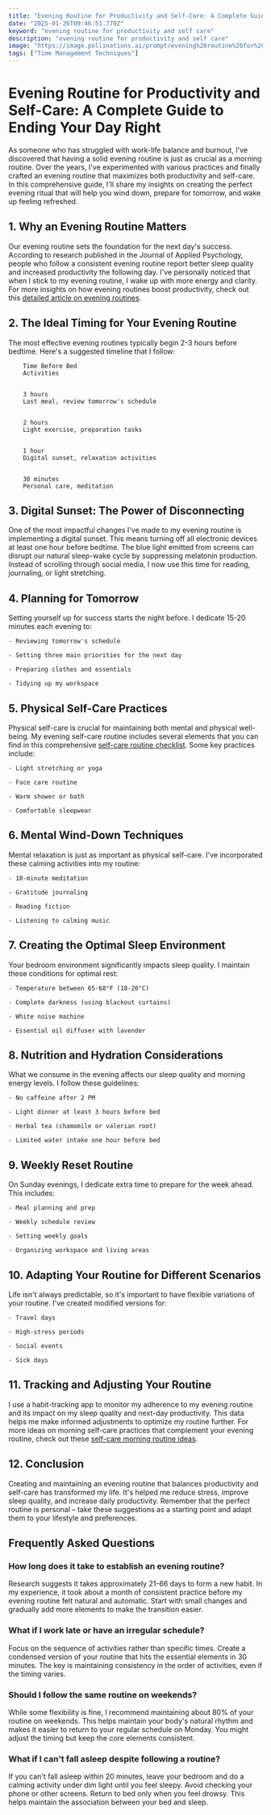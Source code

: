 ```yaml
---
title: "Evening Routine for Productivity and Self-Care: A Complete Guide to Ending Your Day Right"
date: "2025-01-26T09:46:51.770Z"
keyword: "evening routine for productivity and self care"
description: "evening routine for productivity and self care"
image: "https://image.pollinations.ai/prompt/evening%20routine%20for%20productivity%20and%20self%20care%2C%20realistic%20photo%2C%20high%20quality%2C%204k?width=1024&height=1024&nologo=true"
tags: ["Time Management Techniques"]
---
```


# Evening Routine for Productivity and Self-Care: A Complete Guide to Ending Your Day Right


As someone who has struggled with work-life balance and burnout, I've discovered that having a solid evening routine is just as crucial as a morning routine. Over the years, I've experimented with various practices and finally crafted an evening routine that maximizes both productivity and self-care. In this comprehensive guide, I'll share my insights on creating the perfect evening ritual that will help you wind down, prepare for tomorrow, and wake up feeling refreshed.



## 1. Why an Evening Routine Matters


Our evening routine sets the foundation for the next day's success. According to research published in the Journal of Applied Psychology, people who follow a consistent evening routine report better sleep quality and increased productivity the following day. I've personally noticed that when I stick to my evening routine, I wake up with more energy and clarity. For more insights on how evening routines boost productivity, check out this [detailed article on evening routines](https://productivityprospect.com/blog/evening-routine-for-productivity/).



## 2. The Ideal Timing for Your Evening Routine


The most effective evening routines typically begin 2-3 hours before bedtime. Here's a suggested timeline that I follow:




    
        Time Before Bed
        Activities
    
    
        3 hours
        Last meal, review tomorrow's schedule
    
    
        2 hours
        Light exercise, preparation tasks
    
    
        1 hour
        Digital sunset, relaxation activities
    
    
        30 minutes
        Personal care, meditation
    




## 3. Digital Sunset: The Power of Disconnecting


One of the most impactful changes I've made to my evening routine is implementing a digital sunset. This means turning off all electronic devices at least one hour before bedtime. The blue light emitted from screens can disrupt our natural sleep-wake cycle by suppressing melatonin production. Instead of scrolling through social media, I now use this time for reading, journaling, or light stretching.



## 4. Planning for Tomorrow


Setting yourself up for success starts the night before. I dedicate 15-20 minutes each evening to:



    - Reviewing tomorrow's schedule

    - Setting three main priorities for the next day

    - Preparing clothes and essentials

    - Tidying up my workspace



## 5. Physical Self-Care Practices


Physical self-care is crucial for maintaining both mental and physical well-being. My evening self-care routine includes several elements that you can find in this comprehensive [self-care routine checklist](https://productivityprospect.com/blog/self-care-routine-checklist/). Some key practices include:



    - Light stretching or yoga

    - Face care routine

    - Warm shower or bath

    - Comfortable sleepwear



## 6. Mental Wind-Down Techniques


Mental relaxation is just as important as physical self-care. I've incorporated these calming activities into my routine:



    - 10-minute meditation

    - Gratitude journaling

    - Reading fiction

    - Listening to calming music



## 7. Creating the Optimal Sleep Environment


Your bedroom environment significantly impacts sleep quality. I maintain these conditions for optimal rest:



    - Temperature between 65-68°F (18-20°C)

    - Complete darkness (using blackout curtains)

    - White noise machine

    - Essential oil diffuser with lavender



## 8. Nutrition and Hydration Considerations


What we consume in the evening affects our sleep quality and morning energy levels. I follow these guidelines:



    - No caffeine after 2 PM

    - Light dinner at least 3 hours before bed

    - Herbal tea (chamomile or valerian root)

    - Limited water intake one hour before bed



## 9. Weekly Reset Routine


On Sunday evenings, I dedicate extra time to prepare for the week ahead. This includes:



    - Meal planning and prep

    - Weekly schedule review

    - Setting weekly goals

    - Organizing workspace and living areas



## 10. Adapting Your Routine for Different Scenarios


Life isn't always predictable, so it's important to have flexible variations of your routine. I've created modified versions for:



    - Travel days

    - High-stress periods

    - Social events

    - Sick days



## 11. Tracking and Adjusting Your Routine


I use a habit-tracking app to monitor my adherence to my evening routine and its impact on my sleep quality and next-day productivity. This data helps me make informed adjustments to optimize my routine further. For more ideas on morning self-care practices that complement your evening routine, check out these [self-care morning routine ideas](https://productivityprospect.com/blog/self-care-morning-routine-ideas/).



## 12. Conclusion


Creating and maintaining an evening routine that balances productivity and self-care has transformed my life. It's helped me reduce stress, improve sleep quality, and increase daily productivity. Remember that the perfect routine is personal – take these suggestions as a starting point and adapt them to your lifestyle and preferences.



## Frequently Asked Questions


### How long does it take to establish an evening routine?

Research suggests it takes approximately 21-66 days to form a new habit. In my experience, it took about a month of consistent practice before my evening routine felt natural and automatic. Start with small changes and gradually add more elements to make the transition easier.



### What if I work late or have an irregular schedule?

Focus on the sequence of activities rather than specific times. Create a condensed version of your routine that hits the essential elements in 30 minutes. The key is maintaining consistency in the order of activities, even if the timing varies.



### Should I follow the same routine on weekends?

While some flexibility is fine, I recommend maintaining about 80% of your routine on weekends. This helps maintain your body's natural rhythm and makes it easier to return to your regular schedule on Monday. You might adjust the timing but keep the core elements consistent.



### What if I can't fall asleep despite following a routine?

If you can't fall asleep within 20 minutes, leave your bedroom and do a calming activity under dim light until you feel sleepy. Avoid checking your phone or other screens. Return to bed only when you feel drowsy. This helps maintain the association between your bed and sleep.

